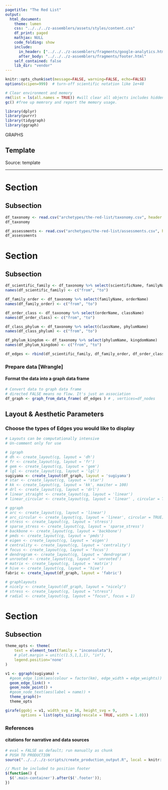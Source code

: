 ```yaml
---
pagetitle: "The Red List"
output:
  html_document:
    theme: lumen
    css: "../../../z-assemblers/assets/styles/content.css"
    df_print: paged
    mathjax: NULL
    code_folding: show
    include:
      in_header: ["../../../z-assemblers/fragments/google-analytics.html", "../../../z-assemblers/fragments/header.html"]
      after_body: "../../../z-assemblers/fragments/footer.html"
    self_contained: false
    lib_dir: "vendor"
---
```


```r

knitr::opts_chunk$set(message=FALSE, warning=FALSE, echo=FALSE)
options(scipen=999)  # turn-off scientific notation like 1e+48

# Clear environment and memory
rm(list = ls(all.names = TRUE)) #will clear all objects includes hidden objects.
gc() #free up memrory and report the memory usage.

library(dplyr)
library(purrr)
library(tidygraph)
library(ggraph)


```

<div class="activity">
GRAPHS
</div>

## Template

Source:  template

***

# Section
## Subsection

```r

df_taxonomy <- read.csv("archetypes/the-red-list/taxonomy.csv", header = TRUE, stringsAsFactors = FALSE)
df_taxonomy

df_assessments <- read.csv("archetypes/the-red-list/assessments.csv", header = TRUE, stringsAsFactors = FALSE)
df_assessments

```


# Section
## Subsection


```r

df_scientific_family <- df_taxonomy %>% select(scientificName, familyName)
names(df_scientific_family) <- c("from", "to")

df_family_order <- df_taxonomy %>% select(familyName, orderName)
names(df_family_order) <- c("from", "to")

df_order_class <- df_taxonomy %>% select(orderName, className)
names(df_order_class) <- c("from", "to")

df_class_phylum <- df_taxonomy %>% select(className, phylumName)
names(df_class_phylum) <- c("from", "to")

df_phylum_kingdom <- df_taxonomy %>% select(phylumName, kingdomName)
names(df_phylum_kingdom) <- c("from", "to")

df_edges <- rbind(df_scientific_family, df_family_order, df_order_class, df_class_phylum, df_phylum_kingdom)

```


### Prepare data [Wrangle]
#### Format the data into a graph data frame 


```r

# Convert data to graph data frame
# directed FALSE means no flow. It's just an association
df_graph <- graph_from_data_frame( df_edges ) # , vertices=df_nodes

```


## Layout & Aesthetic Parameters
### Choose the types of Edges you would like to display


```r

# Layouts can be computationally intensive
# Un-comment only for use

# igraph
# dh <- create_layout(cg, layout = 'dh')
# fr <- create_layout(cg, layout = 'fr')
# gem <- create_layout(cg, layout = 'gem')
# lgl <- create_layout(cg, layout = 'lgl')
sugiyama <- create_layout(df_graph, layout = 'sugiyama')
# star <- create_layout(cg, layout = 'star')
# kk <- create_layout(cg, layout = 'kk', maxiter = 100)
# drl <- create_layout(cg, layout = 'drl')
# linear_straight <- create_layout(cg, layout = 'linear')
# linear_circular <- create_layout(cg, layout = 'linear' , circular = TRUE)

# ggraph
# arc <- create_layout(cg, layout = 'linear')
# arc_circular <- create_layout(cg, layout = 'linear', circular = TRUE)
# stress <- create_layout(cg, layout = 'stress')
# sparse_stress <- create_layout(cg, layout = 'sparse_stress')
# backbone <- create_layout(cg, layout = 'backbone')
# pmds <- create_layout(cg, layout = 'pmds')
# eigen <- create_layout(cg, layout = 'eigen')
# centrality <- create_layout(cg, layout = 'centrality')
# focus <- create_layout(cg, layout = 'focus')
# dendrogram <- create_layout(cg, layout = 'dendrogram')
# unrooted <- create_layout(cg, layout = 'unrooted')
# matrix <- create_layout(cg, layout = 'matrix')
# hive <- create_layout(cg, layout = 'hive')
fabric <- create_layout(df_graph, layout = 'fabric')

# graphlayouts
# nicely <- create_layout(df_graph, layout = "nicely")
# stress <- create_layout(cg, layout = "stress")
# radial <- create_layout(cg, layout = "focus", focus = 1)

```

# Section
## Subsection


```r

theme_opts <- theme(
    text = element_text(family = "inconsolata"), 
    # plot.margin = unit(c(1.5,1,1,1), "in"),
    legend.position='none'
)

v1 <- ggraph(sugiyama) + 
  #geom_edge_link(aes(colour = factor(km), edge_width = edge_weights)) + 
  geom_edge_link() +
  geom_node_point() +
  #geom_node_text(aes(label = name)) +
  theme_graph()+
  theme_opts

girafe(ggobj = v1, width_svg = 16, height_svg = 9,
       options = list(opts_sizing(rescale = TRUE, width = 1.0)))


```


### References
#### citations for narrative and data sources


```r

# eval = FALSE as default; run manually as chunk
# PUSH TO PRODUCTION
source("../../../z-scripts/create_production_output.R", local = knitr::knit_global())

```




```js

// Must be included to position footer
$(function() {
  $('.main-container').after($('.footer'));
})

```


